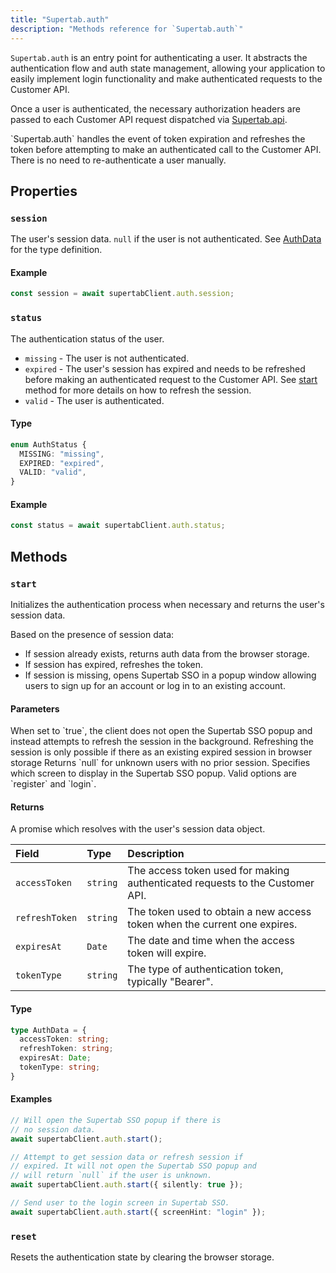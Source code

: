 ```yaml
---
title: "Supertab.auth"
description: "Methods reference for `Supertab.auth`"
---
```


`Supertab.auth` is an entry point for authenticating a user. It abstracts the authentication flow and auth state management, allowing your application to easily implement login functionality and make authenticated requests to the Customer API.

Once a user is authenticated, the necessary authorization headers are passed to each Customer API request dispatched via <a href="/supertab-js/reference/api">Supertab.api</a>.

<Info>
  `Supertab.auth` handles the event of token expiration and refreshes the token
  before attempting to make an authenticated call to the Customer API. There is no need to re-authenticate a user manually.
</Info>

## Properties

### `session`

The user's session data. `null` if the user is not authenticated. See [AuthData](#authdata) for the type definition.

#### Example

```typescript
const session = await supertabClient.auth.session;
```

### `status`

The authentication status of the user.

* `missing` - The user is not authenticated.
* `expired` - The user's session has expired and needs to be refreshed before making an authenticated request to the Customer API. See [start](#start) method for more details on how to refresh the session.
* `valid` - The user is authenticated.

#### Type

```typescript
enum AuthStatus {
  MISSING: "missing",
  EXPIRED: "expired",
  VALID: "valid",
}
```

#### Example
```typescript
const status = await supertabClient.auth.status;
```

## Methods

### `start`

Initializes the authentication process when necessary and returns the user's session data.

Based on the presence of session data:

- If session already exists, returns auth data from the browser storage.
- If session has expired, refreshes the token.
- If session is missing, opens Supertab SSO in a popup window allowing users to sign up for an account or log in to an existing account.

#### Parameters

<ParamField path="silently" type="boolean" default="false">
  When set to `true`, the client does not open the Supertab SSO popup and
  instead attempts to refresh the session in the background.
  Refreshing the session is only possible if there as an existing expired session in browser storage
    Returns `null` for unknown users with no prior session.
</ParamField>

<ParamField path="screenHint" type="string" default="register">
  Specifies which screen to display in the Supertab SSO popup. Valid options are
  `register` and `login`.
</ParamField>

#### Returns

A promise which resolves with the user's session data object.

| Field          | Type                                    | Description                                                                                                                                     |
|:---------------|:----------------------------------------|:------------------------------------------------------------------------------------------------------------------------------------------------|
| `accessToken` | `string`                | The access token used for making authenticated requests to the Customer API. |
| `refreshToken` | `string`                | The token used to obtain a new access token when the current one expires. |
| `expiresAt` | `Date`                | The date and time when the access token will expire. |
| `tokenType` | `string`                | The type of authentication token, typically "Bearer". |

#### Type

```typescript
type AuthData = {
  accessToken: string;
  refreshToken: string;
  expiresAt: Date;
  tokenType: string;
}
```

#### Examples

```typescript Authenticate user
// Will open the Supertab SSO popup if there is
// no session data.
await supertabClient.auth.start();
```

```typescript Refresh token silently
// Attempt to get session data or refresh session if
// expired. It will not open the Supertab SSO popup and
// will return `null` if the user is unknown.
await supertabClient.auth.start({ silently: true });
```

```typescript Authenticate user with screen hint
// Send user to the login screen in Supertab SSO.
await supertabClient.auth.start({ screenHint: "login" });
```

### `reset`

Resets the authentication state by clearing the browser storage.
